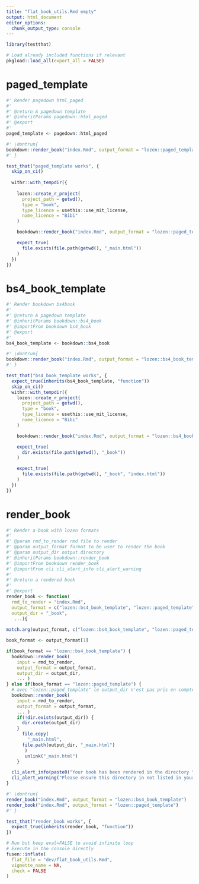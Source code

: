 ```yaml
---
title: "flat_book_utils.Rmd empty"
output: html_document
editor_options: 
  chunk_output_type: console
---
```


```r
library(testthat)
```

<!--
 You need to run the 'description' chunk in the '0-dev_history.Rmd' file before continuing your code there.
-->

```r
# Load already included functions if relevant
pkgload::load_all(export_all = FALSE)
```

# paged_template

```r
#' Render pagedown html_paged
#'
#' @return A pagedown template
#' @inheritParams pagedown::html_paged
#' @export
#'
paged_template <- pagedown::html_paged
```

```r
#' \dontrun{
bookdown::render_book("index.Rmd", output_format = "lozen::paged_template")
#' }
```

```r
test_that("paged_template works", {
  skip_on_ci()
  
  withr::with_tempdir({
    
    lozen::create_r_project(
      project_path = getwd(),
      type = "book",
      type_licence = usethis::use_mit_license,
      name_licence = "Bibi"
    )

    bookdown::render_book("index.Rmd", output_format = "lozen::paged_template")

    expect_true(
      file.exists(file.path(getwd(), "_main.html"))
    )
  })
})
```

# bs4_book_template
    
```r
#' Render bookdown bs4book
#'
#' @return A pagedown template
#' @inheritParams bookdown::bs4_book
#' @importFrom bookdown bs4_book
#' @export
#'
bs4_book_template <- bookdown::bs4_book
```
  
```r
#' \dontrun{
bookdown::render_book("index.Rmd", output_format = "lozen::bs4_book_template")
#' }
```
  
```r
test_that("bs4_book_template works", {
  expect_true(inherits(bs4_book_template, "function"))
  skip_on_ci()
  withr::with_tempdir({
    lozen::create_r_project(
      project_path = getwd(),
      type = "book",
      type_licence = usethis::use_mit_license,
      name_licence = "Bibi"
    )

    bookdown::render_book("index.Rmd", output_format = "lozen::bs4_book_template")

    expect_true(
      dir.exists(file.path(getwd(), "_book"))
    )

    expect_true(
      file.exists(file.path(getwd(), "_book", "index.html"))
    )
  })
})
```

# render_book
    
```r
#' Render a book with lozen formats
#' 
#' @param rmd_to_render rmd file to render
#' @param output_format format to be user to render the book
#' @param output_dir output directory
#' @inheritParams bookdown::render_book
#' @importFrom bookdown render_book
#' @importFrom cli cli_alert_info cli_alert_warning
#' 
#' @return a rendered book
#' 
#' @export
render_book <- function(
  rmd_to_render = "index.Rmd",
  output_format = c("lozen::bs4_book_template", "lozen::paged_template"),
  output_dir = "_book",
   ...){
    
match.arg(output_format, c("lozen::bs4_book_template", "lozen::paged_template"))

book_format <- output_format[1]

if(book_format == "lozen::bs4_book_template") {
  bookdown::render_book(
    input = rmd_to_render,
    output_format = output_format,
    output_dir = output_dir,
    ... )
} else if(book_format == "lozen::paged_template") {
  # avec "lozen::paged_template" le output_dir n'est pas pris en compte, on va bouger le fichier produit a posteriori
  bookdown::render_book(
    input = rmd_to_render,
    output_format = output_format,    
    ... )
    if(!dir.exists(output_dir)) {
      dir.create(output_dir)
    }
      file.copy(
        "_main.html",
      file.path(output_dir, "_main.html")
       )
       unlink("_main.html")
    }

  cli_alert_info(paste0("Your book has been rendered in the directory ", output_dir)) 
  cli_alert_warning("Please ensure this directory in not listed in your `.gitignore` file !")
}  

```
  
```r
#' \dontrun{
render_book("index.Rmd", output_format = "lozen::bs4_book_template")
render_book("index.Rmd", output_format = "lozen::paged_template")
#' }
```
  
```r
test_that("render_book works", {
  expect_true(inherits(render_book, "function")) 
})
```
   


```r
# Run but keep eval=FALSE to avoid infinite loop
# Execute in the console directly
fusen::inflate(
  flat_file = "dev/flat_book_utils.Rmd",
  vignette_name = NA,
  check = FALSE
)
```
